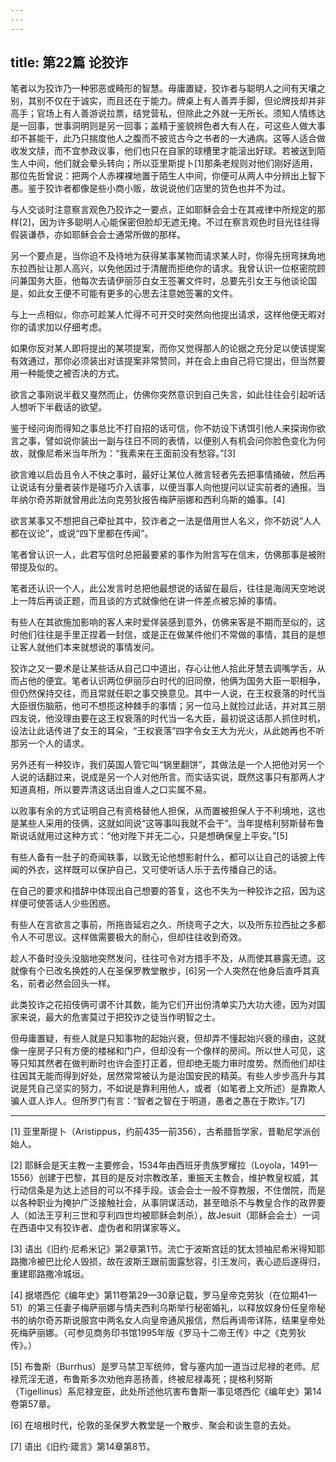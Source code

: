 ```yaml
---
---
---
```

title: 第22篇 论狡诈
---




笔者以为狡诈乃一种邪恶或畸形的智慧。毋庸置疑，狡诈者与聪明人之间有天壤之别，其别不仅在于诚实，而且还在于能力。牌桌上有人善弄手脚，但论牌技却并非高手；官场上有人善游说拉票，结党营私，但除此之外就一无所长。须知人情练达是一回事，世事洞明则是另一回事；盖精于鉴貌辨色者大有人在，可这些人做大事却不甚能干，此乃只揣度他人之腹而不披览古今之书者的一大通病。这等人适合做收发文牍，而不宜参政议事，他们也只在自家的球槽里才能滚出好球。若被送到陌生人中间，他们就会晕头转向；所以亚里斯提卜[1]那条老规则对他们刚好适用，那位先哲曾说：把两个人赤裸裸地置于陌生人中间，你便可从两人中分辨出上智下愚。鉴于狡诈者都像是些小商小贩，故说说他们店里的货色也并不为过。

与人交谈时注意察言观色乃狡诈之一要点，正如耶稣会会士在其戒律中所规定的那样[2]，因为许多聪明人心能保密但脸却无遮无掩。不过在察言观色时目光往往得假装谦恭，亦如耶稣会会士通常所做的那样。

另一个要点是，当你迫不及待地为获得某事某物而请求某人时，你得先拐弯抹角地东拉西扯让那人高兴，以免他因过于清醒而拒绝你的请求。我曾认识一位枢密院顾问兼国务大臣，他每次去请伊丽莎白女王签署文件时，总要先引女王与他谈论国是，如此女王便不可能有更多的心思去注意她签署的文件。

与上一点相似，你亦可趁某人忙得不可开交时突然向他提出请求，这样他便无暇对你的请求加以仔细考虑。

如果你反对某人即将提出的某项提案，而你又觉得那人的论据之充分足以使该提案有效通过，那你必须装出对该提案非常赞同，并在会上由自己将它提出，但当然要用一种能使之被否决的方式。

欲言之事刚说半截又戛然而止，仿佛你突然意识到自己失言，如此往往会引起听话人想听下半截话的欲望。

鉴于经问询而得知之事总比不打自招的话可信，你不妨设下诱饵引他人来探询你欲言之事，譬如说你装出一副与往日不同的表情，以便别人有机会问你脸色变化为何故，就像尼希米当年所为：“我素来在王面前没有愁容。”[3]

欲言难以启齿且令人不快之事时，最好让某位人微言轻者先去把事情捅破，然后再让说话有分量者装作是碰巧介入该事，以便当事人向他提问以证实前者的通报。当年纳尔奇苏斯就曾用此法向克劳狄报告梅萨丽娜和西利乌斯的婚事。[4]

欲言某事又不想把自己牵扯其中，狡诈者之一法是借用世人名义，你不妨说“人人都在议论”，或说“四下里都在传闻”。

笔者曾认识一人，此君写信时总把最要紧的事作为附言写在信末，仿佛那事是被附带提及似的。

笔者还认识一个人，此公发言时总把他最想说的话留在最后，往往是海阔天空地说上一阵后再谈正题，而且谈的方式就像他在讲一件差点被忘掉的事情。

有些人在其欲施加影响的客人来时爱佯装感到意外，仿佛来客是不期而至似的，这时他们往往是手里正捏着一封信，或是正在做某件他们不常做的事情，其目的是想让客人就他们本来就想说的事情发问。

狡诈之又一要术是让某些话从自己口中道出，存心让他人拾此牙慧去调嘴学舌，从而占他的便宜。笔者认识两位伊丽莎白时代的旧同僚，他俩为国务大臣一职相争，但仍然保持交往，而且常就任职之事交换意见。其中一人说，在王权衰落的时代当大臣很伤脑筋，他可不想揽这种棘手的事情；另一位马上就捡过此话，并对其三朋四友说，他没理由要在这王权衰落的时代当一名大臣，最初说这话那人抓住时机，设法让此话传进了女王的耳朵，“王权衰落”四字令女王大为光火，从此她再也不听那另一个人的请求。

另外还有一种狡诈，我们英国人管它叫“锅里翻饼”，其做法是一个人把他对另一个人说的话翻过来，说成是另一个人对他所言。而实话实说，既然这事只有那两人才知道真相，所以要弄清这话出自谁人之口实属不易。

以败事有余的方式证明自己有资格替他人担保，从而置被担保人于不利境地，这也是某些人采用的伎俩，这就如同说“这等事叫我就不会干”。当年提格利努斯替布鲁斯说话就用过这种方式：“他对陛下并无二心，只是想确保皇上平安。”[5]

有些人备有一肚子的奇闻轶事，以致无论他想影射什么，都可以让自己的话披上传闻的外衣，这样既可以保护自己，又可使听话人乐于去传播自己的话。



在自己的要求和措辞中体现出自己想要的答复，这也不失为一种狡诈之招，因为这样便可使答话人少些困惑。

有些人在言欲言之事前，所拖沓延宕之久、所绕弯子之大，以及所东拉西扯之多都令人不可思议。这样做需要极大的耐心，但却往往收到奇效。

趁人不备时没头没脑地突然发问，往往可令对方措手不及，从而使其暴露无遗。这就像有个已改名换姓的人在圣保罗教堂散步，[6]另一个人突然在他身后直呼其真名，前者必然会回头一样。

此类狡诈之花招伎俩可谓不计其数，能为它们开出份清单实乃大功大德，因为对国家来说，最大的危害莫过于把狡诈之徒当作明智之士。

但毋庸置疑，有些人就是只知事物的起始兴衰，但却弄不懂起始兴衰的缘由，这就像一座房子只有方便的楼梯和门户，但却没有一个像样的房间。所以世人可见，这等只知其然者在做判断时也许会歪打正着，但却绝无能力审时度势。然而他们却往往因其无能而得到好处，居然常常被认为是治国安民的精英。有些人步步高升与其说是凭自己坚实的努力，不如说是靠利用他人，或者（如笔者上文所述）是靠欺人骗人诓人诈人。但所罗门有言：“智者之智在于明道，愚者之愚在于欺诈。”[7]



* * *



[1] 亚里斯提卜（Aristippus，约前435—前356），古希腊哲学家，昔勒尼学派创始人。

[2] 耶稣会是天主教一主要修会，1534年由西班牙贵族罗耀拉（Loyola，1491—1556）创建于巴黎，其目的是反对宗教改革，重振天主教会，维护教皇权威，其行动信条是为达上述目的可以不择手段。该会会士一般不穿教服，不住僧院，而是以各种职业为掩护广泛接触社会，从事阴谋活动，甚至暗杀不与教皇合作的政界要人（如法王亨利三世和亨利四世均被耶稣会刺杀），故Jesuit（耶稣会会士）一词在西语中又有狡诈者、虚伪者和阴谋家等义。

[3] 语出《旧约·尼希米记》第2章第1节。流亡于波斯宫廷的犹太领袖尼希米得知耶路撒冷被巴比伦人毁损，故在波斯王跟前面露愁容，引王发问，表心迹后遂得归，重建耶路撒冷城垣。

[4] 据塔西佗《编年史》第11卷第29—30章记载，罗马皇帝克劳狄（在位期41—51）的第三任妻子梅萨丽娜与情夫西利乌斯举行秘密婚礼，以释放奴身份任皇帝秘书的纳尔奇苏斯说服宫中两名女人向皇帝通风报信，然后再谒帝详陈，结果皇帝处死梅萨丽娜。（可参见商务印书馆1995年版《罗马十二帝王传》中之《克劳狄传》。）

[5] 布鲁斯（Burrhus）是罗马禁卫军统帅，曾与塞内加一道当过尼禄的老师。尼禄荒淫无道，布鲁斯多次劝他弃恶扬善，终被尼禄毒死；提格利努斯（Tigellinus）系尼禄宠臣，此处所述他坑害布鲁斯一事见塔西佗《编年史》第14卷第57章。

[6] 在培根时代，伦敦的圣保罗大教堂是一个散步、聚会和谈生意的去处。

[7] 语出《旧约·箴言》第14章第8节。